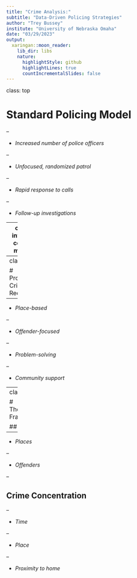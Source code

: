 ```yaml
---
title: "Crime Analysis:"
subtitle: "Data-Driven Policing Strategies"
author: "Trey Bussey"
institute: "University of Nebraska Omaha"
date: "03/29/2023"
output:
  xaringan::moon_reader:
    lib_dir: libs
    nature:
      highlightStyle: github
      highlightLines: true
      countIncrementalSlides: false
---
```

class: top

# Standard Policing Model

--

- *Increased number of police officers*

--

- *Unfocused, randomized patrol*

--

- *Rapid response to calls*

--

- *Follow-up investigations*

---
class: inverse, center, middle

# How do we prevent crime?

---
class: top

# Proactive Crime Reduction

--

- *Place-based*

--

- *Offender-focused*

--

- *Problem-solving*

--

- *Community support*


---
class: top

# Theoretical Framework

## 80/20 

--

- *Places*

--

- *Offenders*

--

## Crime Concentration

--

- *Time*

--

- *Place*

--

- *Proximity to home*
